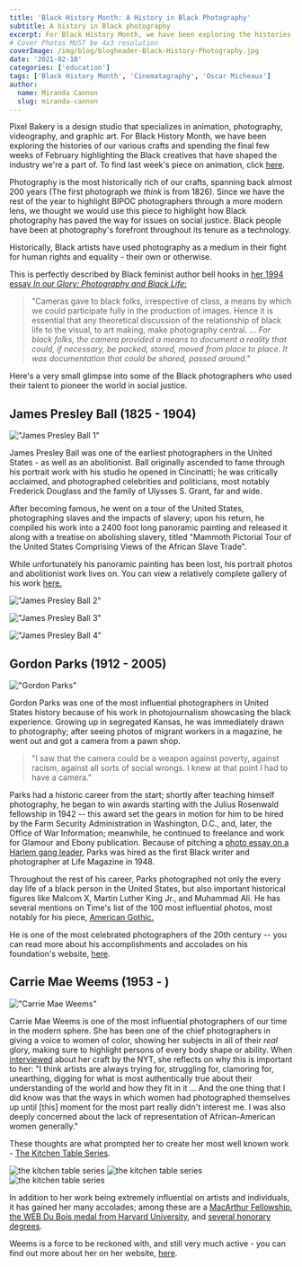 ```yaml
---
title: 'Black History Month: A History in Black Photography'
subtitle: A history in Black photography
excerpt: For Black History Month, we have been exploring the histories of our crafts and highlighting the Black creatives that have shaped our creative industry. 
# Cover Photos MUST be 4x3 resolution
coverImage: /img/blog/blogheader-Black-History-Photography.jpg
date: '2021-02-18'
categories: ['education']
tags: ['Black History Month', 'Cinematagraphy', 'Oscar Micheaux']
author:
  name: Miranda Cannon
  slug: miranda-cannon
---
```


Pixel Bakery is a design studio that specializes in animation, photography, videography, and graphic art. For Black History Month, we have been exploring the histories of our various crafts and spending the final few weeks of February highlighting the Black creatives that have shaped the industry we're a part of. To find last week's piece on animation, click [here](https://pixelbakery.com/recipes/black-history-month-animation).

Photography is the most historically rich of our crafts, spanning back almost 200 years (The first photograph we _think_ is from 1826). Since we have the rest of the year to highlight BIPOC photographers through a more modern lens, we thought we would use this piece to highlight how Black photography has paved the way for issues on social justice. Black people have been at photography's forefront throughout its tenure as a technology.

Historically, Black artists have used photography as a medium in their fight for human rights and equality - their own or otherwise.

This is perfectly described by Black feminist author bell hooks in [her 1994 essay _In our Glory: Photography and Black Life_:](https://terrawolves.com/ourpages/auto/2015/9/17/53524157/hooks--Glory.pdf)

> "Cameras gave to black folks, irrespective of class, a means by which we could participate fully in the production of images. Hence it is essential that any theoretical discussion of the relationship of black life to the visual, to art making, make photography central. ... _For black folks, the camera provided a means to document a reality that could, if necessary, be packed, stored, moved from place to place. It was documentation that could be shared, passed around."_

Here's a very small glimpse into some of the Black photographers who used their talent to pioneer the world in social justice.

## James Presley Ball (1825 - 1904)

!["James Presley Ball 1"](https://cdn.pixelbakery.com/img/blog/James_Presley_Ball_1825-1904_from_Willis_1993_from_Mumford_1980-801x1080.jpg)

James Presley Ball was one of the earliest photographers in the United States - as well as an abolitionist. Ball originally ascended to fame through his portrait work with his studio he opened in Cincinatti; he was critically acclaimed, and photographed celebrities and politicians, most notably Frederick Douglass and the family of Ulysses S. Grant, far and wide.

After becoming famous, he went on a tour of the United States, photographing slaves and the impacts of slavery; upon his return, he compiled his work into a 2400 foot long panoramic painting and released it along with a treatise on abolishing slavery, titled "Mammoth Pictorial Tour of the United States Comprising Views of the African Slave Trade".

While unfortunately his panoramic painting has been lost, his portrait photos and abolitionist work lives on. You can view a relatively complete gallery of his work [here.](https://artsandculture.google.com/story/james-presley-ball-cincinnati-museum-center/dQWhr2PbNAV4Kw?hl=en)

!["James Presley Ball 2"](https://cdn.pixelbakery.com/img/blog/1J-P-Ball-442-w.jpg)

!["James Presley Ball 3"](https://cdn.pixelbakery.com/img/blog/2J-P-Ball056-w.jpg)

!["James Presley Ball 4" ](https://cdn.pixelbakery.com/img/blog/3J-P-Ball059-w.jpg)

## Gordon Parks (1912 - 2005)

!["Gordon Parks"](https://cdn.pixelbakery.com/img/blog/gordon.jpg)

Gordon Parks was one of the most influential photographers in United States history because of his work in photojournalism showcasing the black experience. Growing up in segregated Kansas, he was immediately drawn to photography; after seeing photos of migrant workers in a magazine, he went out and got a camera from a pawn shop.

> "I saw that the camera could be a weapon against poverty, against racism, against all sorts of social wrongs. I knew at that point I had to have a camera."

Parks had a historic career from the start; shortly after teaching himself photography, he began to win awards starting with the Julius Rosenwald fellowship in 1942 -- this award set the gears in motion for him to be hired by the Farm Security Administration in Washington, D.C., and, later, the Office of War Information; meanwhile, he continued to freelance and work for Glamour and Ebony publication. Because of pitching a [photo essay on a Harlem gang leader](https://www.gordonparksfoundation.org/gordon-parks/photography-archive/harlem-gang-leader-1948), Parks was hired as the first Black writer and photographer at Life Magazine in 1948.

Throughout the rest of his career, Parks photographed not only the every day life of a black person in the United States, but also important historical figures like Malcom X, Martin Luther King Jr., and Muhammad Ali. He has several mentions on Time's list of the 100 most influential photos, most notably for his piece, [American Gothic.](https://static01.nyt.com/images/2018/05/14/lens/14ella1/14ella1-superJumbo-v3.jpg)

He is one of the most celebrated photographers of the 20th century -- you can read more about his accomplishments and accolades on his foundation's website, [here](https://www.gordonparksfoundation.org/gordon-parks/biography).


## Carrie Mae Weems (1953 - )

!["Carrie Mae Weems"](https://cdn.pixelbakery.com/img/blog/15tmag-cmw-slide-UK5S-superJumbo-811x1080.jpg)

Carrie Mae Weems is one of the most influential photographers of our time in the modern sphere. She has been one of the chief photographers in giving a voice to women of color, showing her subjects in all of their _real_ glory, making sure to highlight persons of every body shape or ability. When [interviewed](https://www.nytimes.com/2018/10/15/t-magazine/carrie-mae-weems-interview.html) about her craft by the NYT, she reflects on why this is important to her: "I think artists are always trying for, struggling for, clamoring for, unearthing, digging for what is most authentically true about their understanding of the world and how they fit in it ... And the one thing that I did know was that the ways in which women had photographed themselves up until [this] moment for the most part really didn't interest me. I was also deeply concerned about the lack of representation of African-American women generally."

These thoughts are what prompted her to create her most well known work - [The Kitchen Table Series](https://carriemaeweems.net/galleries/kitchen-table.html).

![the kitchen table series](https://cdn.pixelbakery.com/img/blog/1kitchen-table14.jpg)
![the kitchen table series](https://cdn.pixelbakery.com/img/blog/4kitchen-table5.jpg)
![the kitchen table series](https://cdn.pixelbakery.com/img/blog/4kitchen-table3.jpg)

In addition to her work being extremely influential on artists and individuals, it has gained her many accolades; among these are a [MacArthur Fellowship](https://www.macfound.org/fellows/class-of-2013/carrie-mae-weems), [the WEB Du Bois medal from Harvard University](https://www.bostonglobe.com/lifestyle/names/2015/09/30/namesharvard/FT1SZp6fGOhesSYia4khAO/story.html), and [several honorary degrees](https://carriemaeweems.net/bio.html).

Weems is a force to be reckoned with, and still very much active - you can find out more about her on her website, [here](https://carriemaeweems.net/index.html).
